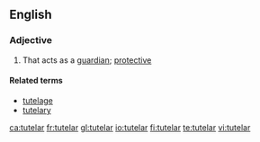 ==English==

===Adjective===
{{en-adj}}

# That acts as a [[guardian]]; [[protective]]

====Related terms====
*[[tutelage]]
*[[tutelary]]

[[ca:tutelar]]
[[fr:tutelar]]
[[gl:tutelar]]
[[io:tutelar]]
[[fi:tutelar]]
[[te:tutelar]]
[[vi:tutelar]]